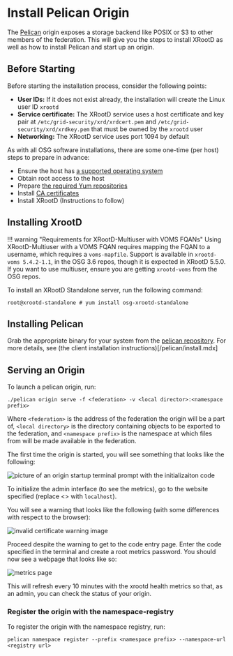 # Install Pelican Origin

The [Pelican](http://pelicanplatform.org/) origin exposes a storage backend like POSIX or S3 to other members of the federation. This will give you the steps to install XRootD as well as how to install Pelican and start up an origin.

## Before Starting


Before starting the installation process, consider the following points:

-   **User IDs:** If it does not exist already, the installation will create the Linux user ID `xrootd`
-   **Service certificate:** The XRootD service uses a host certificate and key pair at
    `/etc/grid-security/xrd/xrdcert.pem` and `/etc/grid-security/xrd/xrdkey.pem` that must be owned by the `xrootd` user
-   **Networking:** The XRootD service uses port 1094 by default

As with all OSG software installations, there are some one-time (per host) steps to prepare in advance:

-   Ensure the host has [a supported operating system](https://osg-htc.org/docs/release/supported_platforms/)
-   Obtain root access to the host
-   Prepare [the required Yum repositories](https://osg-htc.org/docs/common/yum/)
-   Install [CA certificates](https://osg-htc.org/docs/common/ca/)
-   Install XRootD (Instructions to follow)

## Installing XrootD


!!! warning "Requirements for XRootD-Multiuser with VOMS FQANs"
    Using XRootD-Multiuser with a VOMS FQAN requires mapping the FQAN to a username, which requires a `voms-mapfile`.
    Support is available in `xrootd-voms 5.4.2-1.1`, in the OSG 3.6 repos, though it is expected in XRootD 5.5.0.
    If you want to use multiuser, ensure you are getting `xrootd-voms` from the OSG repos.

To install an XRootD Standalone server, run the following command:

```console
root@xrootd-standalone # yum install osg-xrootd-standalone
```

## Installing Pelican


Grab the appropriate binary for your system from the [pelican repository](https://github.com/PelicanPlatform/pelican/releases). For more details, see (the client installation instructions)[/pelican/install.mdx]

## Serving an Origin


To launch a pelican origin, run:

```./pelican origin serve -f <federation> -v <local director>:<namespace prefix>```

Where `<federation>` is the address of the federation the origin will be a part of, `<local directory>` is the directory containing objects to be exported to the federation, and `<namespace prefix>` is the namespace at which files from <local directory> will be made available in the federation.

The first time the origin is started, you will see something that looks like the following:

![picture of an origin startup terminal prompt with the initializaiton code](/pelican/origin_start.png)

To initialize the admin interface (to see the metrics), go to the website specified (replace <> with `localhost`).

You will see a warning that looks like the following (with some differences with respect to the browser):

![invalid certificate warning image](/pelican/invalid_certificate.png)

Proceed despite the warning to get to the code entry page. Enter the code specified in the terminal and create a root metrics password. You should now see a webpage that looks like so:

![metrics page](/pelican/metrics_view.png)

This will refresh every 10 minutes with the xrootd health metrics so that, as an admin, you can check the status of your origin.

### Register the origin with the namespace-registry

To register the origin with the namespace registry, run:

```pelican namespace register --prefix <namespace prefix> --namespace-url <registry url>```
